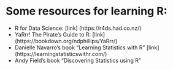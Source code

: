 <!-- Got any organisation information on where to learn R or Python? Does your institute run carpentries training or data science help? Include it below. -->

# Some resources for learning R:
* R for Data Science: [link] (https://r4ds.had.co.nz/)
* YaRrr! The Pirate's Guide to R: [link] (https://bookdown.org/ndphillips/YaRrr/)
* Danielle Navarro's book "Learning Statistics with R" [link] (https://learningstatisticswithr.com/)
* Andy Field's book "Discovering Statistics using R"

